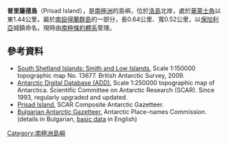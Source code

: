 {{coord|63|13|55|S|62|10|38|W|display=title}}

'''普里薩德島'''（Prisad Island），是[[南極洲|南極洲]]的島嶼，位於[[洛島_(南設得蘭群島)|洛島]]北岸，處於[[華萊士角|華萊士角]]以東1.44公里，屬於[[南設得蘭群島|南設得蘭群島]]的一部分，長0.64公里、寬0.52公里，以[[保加利亞|保加利亞]]城鎮命名，現時由[[南極條約體系|南極條約體系]]管理。

==參考資料==
* [http://data.aad.gov.au/aadc/mapcat/display_map.cfm?map_id=13677 South Shetland Islands: Smith and Low Islands.] {{Wayback|url=http://data.aad.gov.au/aadc/mapcat/display_map.cfm?map_id=13677 |date=20120324145301 }} Scale 1:150000 topographic map No. 13677. British Antarctic Survey, 2009.
* [http://www.add.scar.org Antarctic Digital Database (ADD).] {{Wayback|url=http://www.add.scar.org/ |date=20170305000653 }} Scale 1:250000 topographic map of Antarctica. Scientific Committee on Antarctic Research (SCAR). Since 1993, regularly upgraded and updated.
* [https://data.aad.gov.au/aadc/gaz/scar/display_name.cfm?gaz_id=137684 Prisad Island.] {{Wayback|url=https://data.aad.gov.au/aadc/gaz/scar/display_name.cfm?gaz_id=137684 |date=20170922100321 }} SCAR Composite Antarctic Gazetteer.
* [http://apcbg.org/gazet-bg.doc Bulgarian Antarctic Gazetteer.] {{Wayback|url=http://apcbg.org/gazet-bg.doc |date=20160206203828 }} Antarctic Place-names Commission. (details in Bulgarian, [http://apcbg.org/gazet.htm basic data] {{Wayback|url=http://apcbg.org/gazet.htm |date=20160304071225 }} in English)

{{南设得兰群岛}}

{{Antarctica-geo-stub}}

[[Category:南極洲島嶼|Category:南極洲島嶼]]